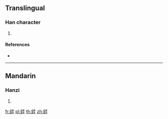 {{character info/new}}
==Translingual==

===Han character===
{{Han char|rn=167|rad=金|as=06|sn=14|four=81149|canj=CMFJ}}

# {{defn|Han|sort=金06}}

====References====
* {{Han ref|kx=1305.030|dkj=40381|dj=1807.130|hdz=64194.090|uh=9294|ud=37524|bh=E47C|bd=58492}}

----

==Mandarin==

===Hanzi===
{{cmn-hanzi|pin=[[pī]] ([[pi1]])|wg=p'i<sup>1</sup>}}

# {{defn|lang=cmn|sort=金06}}

[[fr:銔]]
[[pl:銔]]
[[th:銔]]
[[zh:銔]]
